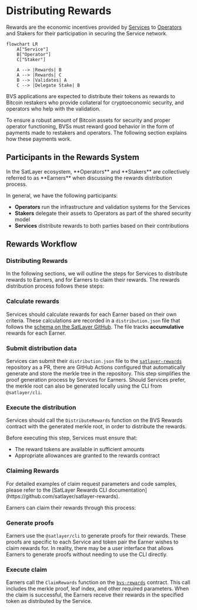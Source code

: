 

# Distributing Rewards

Rewards are the economic incentives
provided by [Services](/architecture/services) to [Operators](/architecture/operators) and Stakers for their participation
in securing the Service network.

```mermaid
flowchart LR
    A["Service"]
    B["Operator"]
    C["Staker"]

    A --> |Rewards| B
    A --> |Rewards| C
    B --> |Validates| A
    C --> |Delegate Stake| B
```

BVS applications are expected to distribute their tokens as rewards to Bitcoin restakers who provide 
collateral for cryptoeconomic security, and operators who help with the validation.

To ensure a robust amount of Bitcoin assets for security and proper operator functioning, BVSs
must reward good behavior in the form of payments made to restakers and operators. The following
section explains how these payments work.

## Participants in the Rewards System

<Callout>
    In the SatLayer ecosystem, **Operators** and **Stakers** are collectively referred to as **Earners** when discussing the rewards distribution process.
</Callout>

In general, we have the following participants:

- **Operators** run the infrastructure and validation systems for the Services
- **Stakers** delegate their assets to Operators as part of the shared security model
- **Services** distribute rewards to both parties based on their contributions

## Rewards Workflow

### Distributing Rewards

In the following sections, we will outline the steps for Services to distribute rewards to Earners,
and for Earners to claim their rewards. The rewards distribution process follows these steps:
 
<Steps>

### Calculate rewards
 
Services should calculate rewards for each Earner based on their own criteria.
These calculations are recorded in a `distribution.json` file
that follows the [schema on the SatLayer GitHub](https://github.com/satlayer/satlayer-rewards/blob/main/schema/distribution.schema.json).
The file tracks **accumulative** rewards for each Earner.
 
### Submit distribution data

Services can submit their `distribution.json` file to the [`satlayer-rewards`](https://github.com/satlayer/satlayer-rewards) repository as a PR,
there are GitHub Actions configured that automatically generate and store the merkle tree in the repository.
This step simplifies the proof generation process by Services for Earners.
Should Services prefer, the merkle root can also be generated locally using the CLI from `@satlayer/cli`.

### Execute the distribution

Services should call the `DistributeRewards` function on the BVS Rewards contract
with the generated merkle root, in order to distribute the rewards.

Before executing this step, Services must ensure that:
- The reward tokens are available in sufficient amounts
- Appropriate allowances are granted to the rewards contract

</Steps>

### Claiming Rewards

<Callout type="info">
    For detailed examples of claim request parameters and code samples, please refer to the
    [SatLayer Rewards CLI documentation](https://github.com/satlayer/satlayer-rewards).
</Callout>

Earners can claim their rewards through this process:

<Steps>

### Generate proofs

Earners use the `@satlayer/cli` to generate proofs for their rewards. 
These proofs are specific to each Service and token pair the Earner wishes to claim rewards for.
In reality, there may be a user interface that allows Earners to generate proofs without needing to use the CLI directly.

### Execute claim

Earners call the `ClaimRewards` function on the [`bvs-rewards`](/cosmwasm/contracts/rewards) contract.
This call includes the merkle proof, leaf index, and other required parameters.
When the claim is successful, the Earners receive their rewards in the specified token as distributed by the Service.

</Steps>
